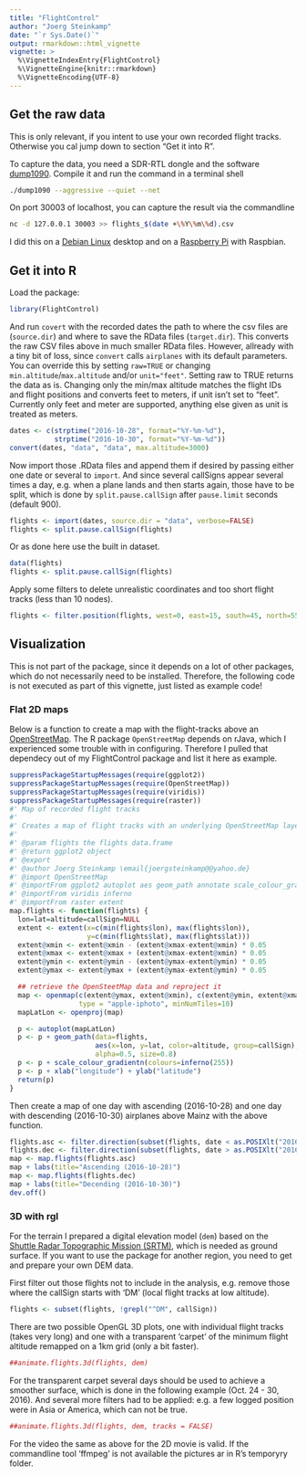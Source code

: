 ```yaml
---
title: "FlightControl"
author: "Joerg Steinkamp"
date: "`r Sys.Date()`"
output: rmarkdown::html_vignette
vignette: >
  %\VignetteIndexEntry{FlightControl}
  %\VignetteEngine{knitr::rmarkdown}
  %\VignetteEncoding{UTF-8}
---
```


## Get the raw data

This is only relevant, if you intent to use your own recorded flight tracks. Otherwise you cal jump down to section "Get it into R".

To capture the data, you need a SDR-RTL dongle and the software [dump1090](https://github.com/antirez/dump1090). Compile it and run the command in a terminal shell
```bash
./dump1090 --aggressive --quiet --net
```
On port 30003 of localhost, you can capture the result via the commandline
```bash
nc -d 127.0.0.1 30003 >> flights_$(date +\%Y\%m\%d).csv
```

I did this on a [Debian Linux](https://www.debian.org/) desktop and on a [Raspberry Pi](https://www.raspberrypi.org/) with Raspbian.

## Get it into R

Load the package:

```r
library(FlightControl)
```

And run `covert` with the recorded dates the path to where the csv files are (`source.dir`) and where to save the RData files (`target.dir`). This converts the raw CSV files above in much smaller RData files. However, allready with a tiny bit of loss, since `convert` calls `airplanes` with its default parameters. You can override this by setting `raw=TRUE` or  changing `min.altitude`/`max.altitude` and/or `unit="feet"`. Setting raw to TRUE returns the data as is. Changing only the min/max altitude matches the flight IDs and flight positions and converts feet to meters, if unit isn't set to "feet". Currently only feet and meter are supported, anything else given as unit is treated as meters. 

```r
dates <- c(strptime("2016-10-28", format="%Y-%m-%d"),
           strptime("2016-10-30", format="%Y-%m-%d"))
convert(dates, "data", "data", max.altitude=3000)
```

Now import those .RData files and append them if desired by passing either one date or several to `import`. And since several callSigns appear several times a day, e.g. when a plane lands and then starts again, those have to be split, which is done by `split.pause.callSign` after `pause.limit` seconds (default 900).

```r
flights <- import(dates, source.dir = "data", verbose=FALSE)
flights <- split.pause.callSign(flights)
```

Or as done here use the built in dataset.

```r
data(flights)
flights <- split.pause.callSign(flights)
```

Apply some filters to delete unrealistic coordinates and too short flight tracks (less than 10 nodes). 

```r
flights <- filter.position(flights, west=0, east=15, south=45, north=55,length = 10)
```

## Visualization

This is not part of the package, since it depends on a lot of other packages, which do not necessarily need to be installed. Therefore, the following code is not executed as part of this vignette, just listed as example code!

### Flat 2D maps

Below  is a function to create a map with the flight-tracks above an [OpenStreetMap](https://www.openstreetmap.org). The R package `OpenStreetMap` depends on rJava, which I experienced some trouble with in configuring. Therefore I pulled that dependecy out of my FlightControl package and list it here as example.
```r
suppressPackageStartupMessages(require(ggplot2))
suppressPackageStartupMessages(require(OpenStreetMap))
suppressPackageStartupMessages(require(viridis))
suppressPackageStartupMessages(require(raster))
#' Map of recorded flight tracks
#'
#' Creates a map of flight tracks with an underlying OpenStreetMap layer.
#'
#' @param flights the flights data.frame
#' @return ggplot2 object
#' @export
#' @author Joerg Steinkamp \email{joergsteinkamp@@yahoo.de}
#' @import OpenStreetMap
#' @importFrom ggplot2 autoplot aes geom_path annotate scale_colour_gradientn xlab ylab
#' @importFrom viridis inferno
#' @importFrom raster extent
map.flights <- function(flights) {
  lon=lat=altitude=callSign=NULL
  extent <- extent(x=c(min(flights$lon), max(flights$lon)),
                   y=c(min(flights$lat), max(flights$lat)))
  extent@xmin <- extent@xmin - (extent@xmax-extent@xmin) * 0.05
  extent@xmax <- extent@xmax + (extent@xmax-extent@xmin) * 0.05
  extent@ymin <- extent@ymin - (extent@ymax-extent@ymin) * 0.05
  extent@ymax <- extent@ymax + (extent@ymax-extent@ymin) * 0.05

  ## retrieve the OpenSteetMap data and reproject it
  map <- openmap(c(extent@ymax, extent@xmin), c(extent@ymin, extent@xmax),
                 type = "apple-iphoto", minNumTiles=10)
  mapLatLon <- openproj(map)

  p <- autoplot(mapLatLon)
  p <- p + geom_path(data=flights,
                     aes(x=lon, y=lat, color=altitude, group=callSign),
                     alpha=0.5, size=0.8)
  p <- p + scale_colour_gradientn(colours=inferno(255))
  p <- p + xlab("longitude") + ylab("latitude")
  return(p)
}
```

Then create a map of one day with ascending (2016-10-28) and one day with descending (2016-10-30) airplanes above Mainz with the above function.

```r
flights.asc <- filter.direction(subset(flights, date < as.POSIXlt("2016-10-28 24:00:00")), direction="asc")
flights.dec <- filter.direction(subset(flights, date > as.POSIXlt("2016-10-30 00:00:00")), direction="dec")
map <- map.flights(flights.asc)
map + labs(title="Ascending (2016-10-28)")
map <- map.flights(flights.dec)
map + labs(title="Decending (2016-10-30)")
dev.off()
```

### 3D with rgl

For the terrain I prepared a digital elevation model (`dem`) based on the [Shuttle Radar Topographic Mission (SRTM)](http://www2.jpl.nasa.gov/srtm/), which is needed as ground surface. If you want to use  the package for another region, you need to get and prepare your own DEM data.

First filter out those flights not to include in the analysis, e.g. remove those where the callSign starts with 'DM' (local flight tracks at low altitude).
```r
flights <- subset(flights, !grepl("^DM", callSign))
```

There are two possible OpenGL 3D plots, one with individual flight tracks (takes very long) and one with a transparent 'carpet' of the minimum flight altitude remapped on a 1km grid (only a bit faster).

```r
##animate.flights.3d(flights, dem)
```

For the transparent carpet several days should be used to achieve a smoother surface, which is done in the following example (Oct. 24 - 30, 2016). And several more filters had to be applied: e.g. a few logged position were in Asia or America, which can not be true.

```r
##animate.flights.3d(flights, dem, tracks = FALSE)
```

For the video the same as above for the 2D movie is valid. If the commandline tool 'ffmpeg' is not available the pictures ar in R's temporyry folder. 